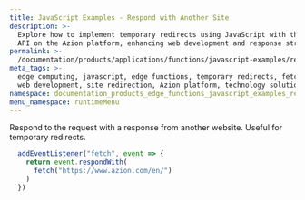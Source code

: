 ```yaml
---
title: JavaScript Examples - Respond with Another Site
description: >-
  Explore how to implement temporary redirects using JavaScript with the fetch
  API on the Azion platform, enhancing web development and response strategies.
permalink: >-
  /documentation/products/applications/functions/javascript-examples/respond-site/
meta_tags: >-
  edge computing, javascript, edge functions, temporary redirects, fetch API,
  web development, site redirection, Azion platform, technology solutions
namespace: documentation_products_edge_functions_javascript_examples_respond_another_site
menu_namespace: runtimeMenu
---
```


Respond to the request with a response from another website. Useful for temporary redirects.

```js
  addEventListener("fetch", event => {
    return event.respondWith(
      fetch("https://www.azion.com/en/")
    )
  })
```





